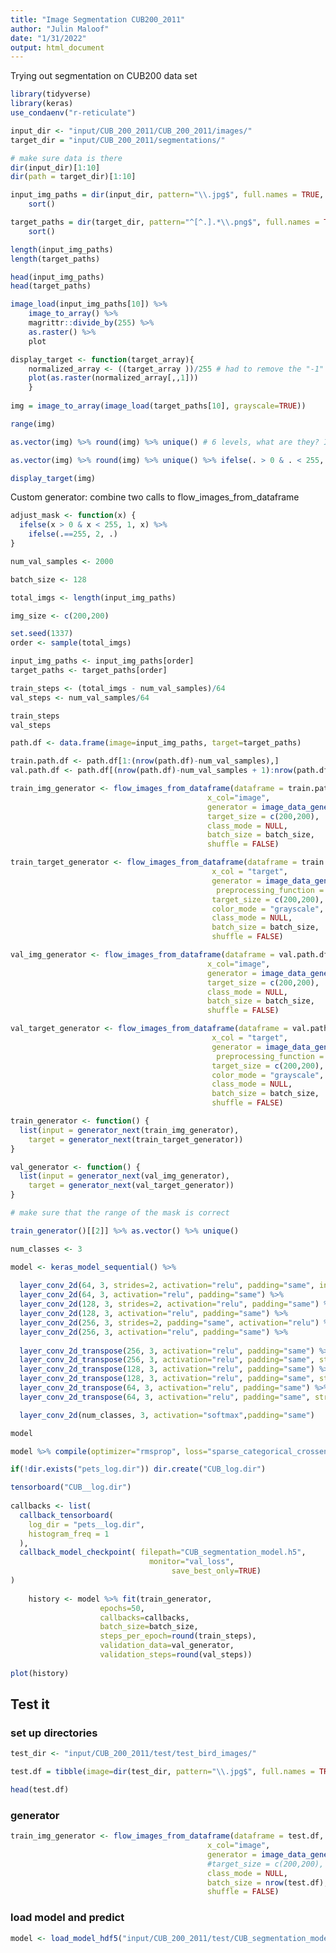 ```yaml
---
title: "Image Segmentation CUB200_2011"
author: "Julin Maloof"
date: "1/31/2022"
output: html_document
---
```


Trying out segmentation on CUB200 data set

```r
library(tidyverse)
library(keras)
use_condaenv("r-reticulate")
```

```r
input_dir <- "input/CUB_200_2011/CUB_200_2011/images/" 
target_dir = "input/CUB_200_2011/segmentations/" 

# make sure data is there
dir(input_dir)[1:10]
dir(path = target_dir)[1:10]
```

```r
input_img_paths = dir(input_dir, pattern="\\.jpg$", full.names = TRUE, recursive = TRUE) %>% 
    sort() 

target_paths = dir(target_dir, pattern="^[^.].*\\.png$", full.names = TRUE, recursive = TRUE) %>% 
    sort() 

length(input_img_paths)
length(target_paths)

head(input_img_paths)
head(target_paths)
```

```r
image_load(input_img_paths[10]) %>% 
    image_to_array() %>%
    magrittr::divide_by(255) %>%
    as.raster() %>%
    plot
```

```r
display_target <- function(target_array){
    normalized_array <- ((target_array ))/255 # had to remove the "-1" and the * 127
    plot(as.raster(normalized_array[,,1]))
    }
  
img = image_to_array(image_load(target_paths[10], grayscale=TRUE))

range(img)

as.vector(img) %>% round(img) %>% unique() # 6 levels, what are they? I may want to collapse the middle ranges?

as.vector(img) %>% round(img) %>% unique() %>% ifelse(. > 0 & . < 255, 1, .) %>%  ifelse(.==255, 2, .)

display_target(img)
```

Custom generator: combine two calls to flow_images_from_dataframe
```r
adjust_mask <- function(x) {
  ifelse(x > 0 & x < 255, 1, x) %>%  
    ifelse(.==255, 2, .)
}

num_val_samples <- 2000

batch_size <- 128

total_imgs <- length(input_img_paths)

img_size <- c(200,200)

set.seed(1337)
order <- sample(total_imgs)

input_img_paths <- input_img_paths[order]
target_paths <- target_paths[order]

train_steps <- (total_imgs - num_val_samples)/64
val_steps <- num_val_samples/64

train_steps
val_steps

path.df <- data.frame(image=input_img_paths, target=target_paths)

train.path.df <- path.df[1:(nrow(path.df)-num_val_samples),]
val.path.df <- path.df[(nrow(path.df)-num_val_samples + 1):nrow(path.df),]

train_img_generator <- flow_images_from_dataframe(dataframe = train.path.df, 
                                            x_col="image",  
                                            generator = image_data_generator(rescale=1/255),
                                            target_size = c(200,200),
                                            class_mode = NULL,
                                            batch_size = batch_size,
                                            shuffle = FALSE)

train_target_generator <- flow_images_from_dataframe(dataframe = train.path.df,
                                             x_col = "target",
                                             generator = image_data_generator(
                                              preprocessing_function = adjust_mask),
                                             target_size = c(200,200),
                                             color_mode = "grayscale",
                                             class_mode = NULL,
                                             batch_size = batch_size,
                                             shuffle = FALSE)

val_img_generator <- flow_images_from_dataframe(dataframe = val.path.df, 
                                            x_col="image",  
                                            generator = image_data_generator(rescale=1/255),
                                            target_size = c(200,200),
                                            class_mode = NULL,
                                            batch_size = batch_size,
                                            shuffle = FALSE)

val_target_generator <- flow_images_from_dataframe(dataframe = val.path.df,
                                             x_col = "target",
                                             generator = image_data_generator(
                                              preprocessing_function = adjust_mask),
                                             target_size = c(200,200),
                                             color_mode = "grayscale",
                                             class_mode = NULL,
                                             batch_size = batch_size,
                                             shuffle = FALSE)

train_generator <- function() {
  list(input = generator_next(train_img_generator),
    target = generator_next(train_target_generator))
}

val_generator <- function() {
  list(input = generator_next(val_img_generator),
    target = generator_next(val_target_generator))
}

# make sure that the range of the mask is correct

train_generator()[[2]] %>% as.vector() %>% unique()
```


```r
num_classes <- 3

model <- keras_model_sequential() %>%
  
  layer_conv_2d(64, 3, strides=2, activation="relu", padding="same", input_shape= c(img_size, 3)) %>%
  layer_conv_2d(64, 3, activation="relu", padding="same") %>%
  layer_conv_2d(128, 3, strides=2, activation="relu", padding="same") %>%
  layer_conv_2d(128, 3, activation="relu", padding="same") %>%
  layer_conv_2d(256, 3, strides=2, padding="same", activation="relu") %>%
  layer_conv_2d(256, 3, activation="relu", padding="same") %>%
  
  layer_conv_2d_transpose(256, 3, activation="relu", padding="same") %>%
  layer_conv_2d_transpose(256, 3, activation="relu", padding="same", strides=2) %>%
  layer_conv_2d_transpose(128, 3, activation="relu", padding="same") %>%
  layer_conv_2d_transpose(128, 3, activation="relu", padding="same", strides=2) %>%
  layer_conv_2d_transpose(64, 3, activation="relu", padding="same") %>%
  layer_conv_2d_transpose(64, 3, activation="relu", padding="same", strides=2) %>%

  layer_conv_2d(num_classes, 3, activation="softmax",padding="same")

model
```

```r
model %>% compile(optimizer="rmsprop", loss="sparse_categorical_crossentropy")

if(!dir.exists("pets_log.dir")) dir.create("CUB_log.dir")

tensorboard("CUB__log.dir")
  
callbacks <- list(
  callback_tensorboard(
    log_dir = "pets__log.dir",
    histogram_freq = 1
  ), 
  callback_model_checkpoint( filepath="CUB_segmentation_model.h5",
                               monitor="val_loss", 
                                    save_best_only=TRUE)
)
  
    history <- model %>% fit(train_generator,
                    epochs=50,
                    callbacks=callbacks,
                    batch_size=batch_size,
                    steps_per_epoch=round(train_steps),
                    validation_data=val_generator,
                    validation_steps=round(val_steps))                                        
            
plot(history)
```

## Test it

### set up directories
```r
test_dir <- "input/CUB_200_2011/test/test_bird_images/"

test.df = tibble(image=dir(test_dir, pattern="\\.jpg$", full.names = TRUE, recursive = TRUE))

head(test.df)

```

### generator

```r
train_img_generator <- flow_images_from_dataframe(dataframe = test.df, 
                                            x_col="image",  
                                            generator = image_data_generator(rescale=1/255),
                                            #target_size = c(200,200),
                                            class_mode = NULL,
                                            batch_size = nrow(test.df),
                                            shuffle = FALSE)
```

### load model and predict
```r
model <- load_model_hdf5("input/CUB_200_2011/test/CUB_segmentation_model_20.hdf5")
```

